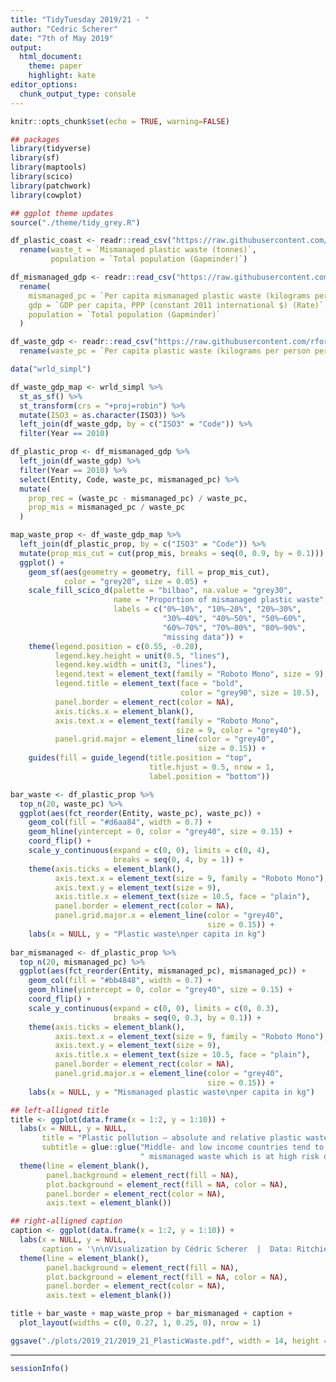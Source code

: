 ```yaml
---
title: "TidyTuesday 2019/21 - "
author: "Cedric Scherer"
date: "7th of May 2019"
output:
  html_document:
    theme: paper
    highlight: kate
editor_options:
  chunk_output_type: console
---
```


```r
knitr::opts_chunk$set(echo = TRUE, warning=FALSE)
```

```r
## packages
library(tidyverse)
library(sf)
library(maptools)
library(scico)
library(patchwork)
library(cowplot)

## ggplot theme updates
source("./theme/tidy_grey.R")
```

```r
df_plastic_coast <- readr::read_csv("https://raw.githubusercontent.com/rfordatascience/tidytuesday/master/data/2019/2019-05-21/coastal-population-vs-mismanaged-plastic.csv") %>% 
  rename(waste_t = `Mismanaged plastic waste (tonnes)`,
         population = `Total population (Gapminder)`)

df_mismanaged_gdp <- readr::read_csv("https://raw.githubusercontent.com/rfordatascience/tidytuesday/master/data/2019/2019-05-21/per-capita-mismanaged-plastic-waste-vs-gdp-per-capita.csv") %>% 
  rename(
    mismanaged_pc = `Per capita mismanaged plastic waste (kilograms per person per day)`,
    gdp = `GDP per capita, PPP (constant 2011 international $) (Rate)`,
    population = `Total population (Gapminder)`
  )

df_waste_gdp <- readr::read_csv("https://raw.githubusercontent.com/rfordatascience/tidytuesday/master/data/2019/2019-05-21/per-capita-plastic-waste-vs-gdp-per-capita.csv") %>% 
  rename(waste_pc = `Per capita plastic waste (kilograms per person per day)`)
```


```r
data("wrld_simpl")

df_waste_gdp_map <- wrld_simpl %>%
  st_as_sf() %>%
  st_transform(crs = "+proj=robin") %>% 
  mutate(ISO3 = as.character(ISO3)) %>% 
  left_join(df_waste_gdp, by = c("ISO3" = "Code")) %>% 
  filter(Year == 2010)
```

```r
df_plastic_prop <- df_mismanaged_gdp %>% 
  left_join(df_waste_gdp) %>% 
  filter(Year == 2010) %>% 
  select(Entity, Code, waste_pc, mismanaged_pc) %>% 
  mutate(
    prop_rec = (waste_pc - mismanaged_pc) / waste_pc,
    prop_mis = mismanaged_pc / waste_pc
  )
```

```r
map_waste_prop <- df_waste_gdp_map %>% 
  left_join(df_plastic_prop, by = c("ISO3" = "Code")) %>% 
  mutate(prop_mis_cut = cut(prop_mis, breaks = seq(0, 0.9, by = 0.1))) %>% 
  ggplot() +
    geom_sf(aes(geometry = geometry, fill = prop_mis_cut), 
            color = "grey20", size = 0.05) +
    scale_fill_scico_d(palette = "bilbao", na.value = "grey30", 
                       name = "Proportion of mismanaged plastic waste",
                       labels = c("0%–10%", "10%–20%", "20%–30%", 
                                  "30%–40%", "40%–50%", "50%–60%", 
                                  "60%–70%", "70%–80%", "80%–90%", 
                                  "missing data")) +
    theme(legend.position = c(0.55, -0.28),
          legend.key.height = unit(0.5, "lines"), 
          legend.key.width = unit(3, "lines"),
          legend.text = element_text(family = "Roboto Mono", size = 9),
          legend.title = element_text(face = "bold", 
                                      color = "grey90", size = 10.5),
          panel.border = element_rect(color = NA),
          axis.ticks.x = element_blank(),
          axis.text.x = element_text(family = "Roboto Mono",
                                     size = 9, color = "grey40"),
          panel.grid.major = element_line(color = "grey40",
                                          size = 0.15)) +
    guides(fill = guide_legend(title.position = "top", 
                               title.hjust = 0.5, nrow = 1,
                               label.position = "bottom")) 
```

```r
bar_waste <- df_plastic_prop %>% 
  top_n(20, waste_pc) %>% 
  ggplot(aes(fct_reorder(Entity, waste_pc), waste_pc)) + 
    geom_col(fill = "#d6aa84", width = 0.7) +
    geom_hline(yintercept = 0, color = "grey40", size = 0.15) +
    coord_flip() +
    scale_y_continuous(expand = c(0, 0), limits = c(0, 4), 
                       breaks = seq(0, 4, by = 1)) +
    theme(axis.ticks = element_blank(),
          axis.text.x = element_text(size = 9, family = "Roboto Mono"),
          axis.text.y = element_text(size = 9),
          axis.title.x = element_text(size = 10.5, face = "plain"),
          panel.border = element_rect(color = NA),
          panel.grid.major.x = element_line(color = "grey40", 
                                            size = 0.15)) +
    labs(x = NULL, y = "Plastic waste\nper capita in kg")
    
bar_mismanaged <- df_plastic_prop %>% 
  top_n(20, mismanaged_pc) %>% 
  ggplot(aes(fct_reorder(Entity, mismanaged_pc), mismanaged_pc)) + 
    geom_col(fill = "#bb4848", width = 0.7) +
    geom_hline(yintercept = 0, color = "grey40", size = 0.15) +
    coord_flip() +
    scale_y_continuous(expand = c(0, 0), limits = c(0, 0.3), 
                       breaks = seq(0, 0.3, by = 0.1)) +
    theme(axis.ticks = element_blank(),
          axis.text.x = element_text(size = 9, family = "Roboto Mono"),
          axis.text.y = element_text(size = 9),
          axis.title.x = element_text(size = 10.5, face = "plain"),
          panel.border = element_rect(color = NA),
          panel.grid.major.x = element_line(color = "grey40", 
                                            size = 0.15)) +
    labs(x = NULL, y = "Mismanaged plastic waste\nper capita in kg")
```

```r
## left-alligned title
title <- ggplot(data.frame(x = 1:2, y = 1:10)) +
  labs(x = NULL, y = NULL,
       title = "Plastic pollution – absolute and relative plastic waste generation across the world",
       subtitle = glue::glue("Middle- and low income countries tend to generate high amounts of",
                             " mismanaged waste which is at high risk of entering the ocean.\n")) +
  theme(line = element_blank(),
        panel.background = element_rect(fill = NA),
        plot.background = element_rect(fill = NA, color = NA),
        panel.border = element_rect(color = NA),
        axis.text = element_blank())
```

```r
## right-alligned caption
caption <- ggplot(data.frame(x = 1:2, y = 1:10)) +
  labs(x = NULL, y = NULL,
       caption = '\n\nVisualization by Cédric Scherer  |  Data: Ritchie & Roser (2019), OurWorldInData.org') +
  theme(line = element_blank(),
        panel.background = element_rect(fill = NA),
        plot.background = element_rect(fill = NA, color = NA),
        panel.border = element_rect(color = NA),
        axis.text = element_blank())
```

```r
title + bar_waste + map_waste_prop + bar_mismanaged + caption +
  plot_layout(widths = c(0, 0.27, 1, 0.25, 0), nrow = 1)

ggsave("./plots/2019_21/2019_21_PlasticWaste.pdf", width = 14, height = 5.2, device = cairo_pdf)
```

***

```r
sessionInfo()
```